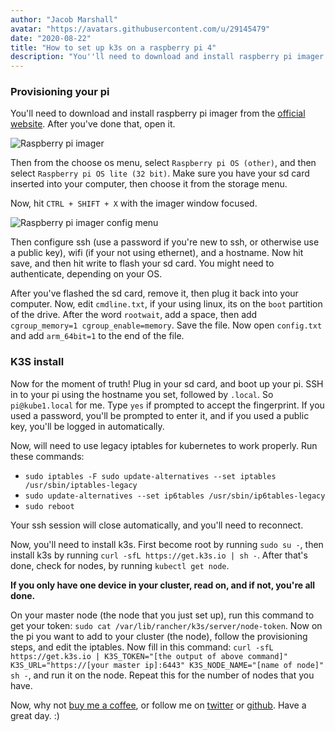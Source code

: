 ```yaml
---
author: "Jacob Marshall"
avatar: "https://avatars.githubusercontent.com/u/29145479"
date: "2020-08-22"
title: "How to set up k3s on a raspberry pi 4"
description: "You''ll need to download and install raspberry pi imager from the official website."
---
```


### Provisioning your pi
You'll need to download and install raspberry pi imager from the [official website](https://www.raspberrypi.org/software/). After you've done that, open it.

![Raspberry pi imager](https://dev-to-uploads.s3.amazonaws.com/uploads/articles/ya02ovut0aej9nsnl8cs.png)

Then from the choose os menu, select `Raspberry pi OS (other)`, and then select `Raspberry pi OS lite (32 bit)`. Make sure you have your sd card inserted into your computer, then choose it from the storage menu.

Now, hit `CTRL + SHIFT + X` with the imager window focused.

![Raspberry pi imager config menu](https://dev-to-uploads.s3.amazonaws.com/uploads/articles/av0ox33s18xkjt1p05ej.png)

Then configure ssh (use a password if you're new to ssh, or otherwise use a public key), wifi (if your not using ethernet), and a hostname. Now hit save, and then hit write to flash your sd card. You might need to authenticate, depending on your OS.

After you've flashed the sd card, remove it, then plug it back into your computer. Now, edit `cmdline.txt`, if your using linux, its on the `boot` partition of the drive. After the word `rootwait`, add a space, then add `cgroup_memory=1 cgroup_enable=memory`. Save the file. Now open `config.txt` and add `arm_64bit=1` to the end of the file.

### K3S install
Now for the moment of truth! Plug in your sd card, and boot up your pi. SSH in to your pi using the hostname you set, followed by `.local`. So `pi@kube1.local` for me. Type `yes` if prompted to accept the fingerprint. If you used a password, you'll be prompted to enter it, and if you used a public key, you'll be logged in automatically.

Now, will need to use legacy iptables for kubernetes to work properly. Run these commands:
- `sudo iptables -F sudo update-alternatives --set iptables /usr/sbin/iptables-legacy`
- `sudo update-alternatives --set ip6tables /usr/sbin/ip6tables-legacy`
- `sudo reboot`

Your ssh session will close automatically, and you'll need to reconnect. 

Now, you'll need to install k3s. First become root by running `sudo su -`, then install k3s by running `curl -sfL https://get.k3s.io | sh -`. After that's done, check for nodes, by running `kubectl get node`.

**If you only have one device in your cluster, read on, and if not, you're all done.**

On your master node (the node that you just set up), run this command to get your token: `sudo cat /var/lib/rancher/k3s/server/node-token`. Now on the pi you want to add to your cluster (the node), follow the provisioning steps, and edit the iptables. Now fill in this command: `curl -sfL https://get.k3s.io | K3S_TOKEN="[the output of above command]" K3S_URL="https://[your master ip]:6443" K3S_NODE_NAME="[name of node]" sh -`, and run it on the node. Repeat this for the number of nodes that you have.

Now, why not [buy me a coffee](https://www.buymeacoffee.com/jem), or follow me on [twitter](https://twitter.com/jhqcat) or [github](https://github.com/jacobhq). Have a great day. :)
